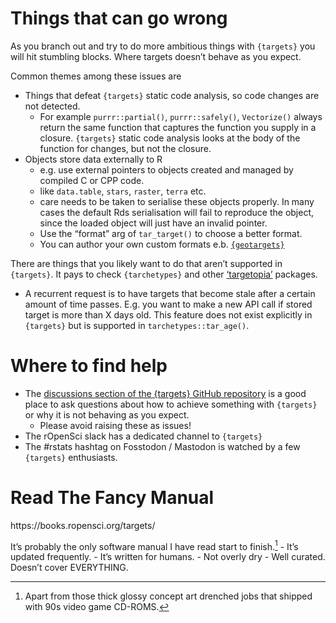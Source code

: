 # Things that can go wrong

As you branch out and try to do more ambitious things with `{targets}` you will
hit stumbling blocks. Where targets doesn't behave as you expect.

Common themes among these issues are

  - Things that defeat `{targets}` static code analysis, so code changes are not detected.
    - For example `purrr::partial()`, `purrr::safely()`, `Vectorize()` always return the same function that captures the function you supply in a closure. `{targets}` static code analysis looks at the body of the function for changes, but not the closure.
  - Objects store data externally to R
    - e.g. use external pointers to objects created and managed by compiled C or CPP code.
    - like `data.table`, `stars`, `raster`, `terra` etc.
    - care needs to be taken to serialise these objects properly. In many cases the default Rds serialisation will fail to reproduce the object, since the loaded object will just have an invalid pointer.
    - Use the "format" arg of `tar_target()` to choose a better format.
    - You can author your own custom formats e.b. [`{geotargets}`](https://github.com/njtierney/geotargets)

There are things that you likely want to do that aren't supported in `{targets}`. It pays to check `{tarchetypes}` and other ['targetopia'](https://wlandau.github.io/targetopia/) packages.

  - A recurrent request is to have targets that become stale after a certain amount
  of time passes. E.g. you want to make a new API call if stored target is more
  than X days old. This feature does not exist explicitly in `{targets}` but is
  supported in `tarchetypes::tar_age()`.

# Where to find help

- The [discussions section of the {targets} GitHub repository](https://github.com/ropensci/targets/discussions) is a good place to ask questions about how to achieve something with `{targets}` or why it is not behaving as you expect.
  - Please avoid raising these as issues!
- The rOpenSci slack has a dedicated channel to `{targets}`
- The #rstats hashtag on Fosstodon / Mastodon is watched by a few `{targets}` enthusiasts.

# Read The Fancy Manual

https://books.ropensci.org/targets/

It's probably the only software manual I have read start to finish.[^1]
  - It's updated frequently.
  - It's written for humans.
    - Not overly dry
    - Well curated. Doesn't cover EVERYTHING.

[^1]: Apart from those thick glossy concept art drenched jobs that shipped with 90s video game CD-ROMS.


